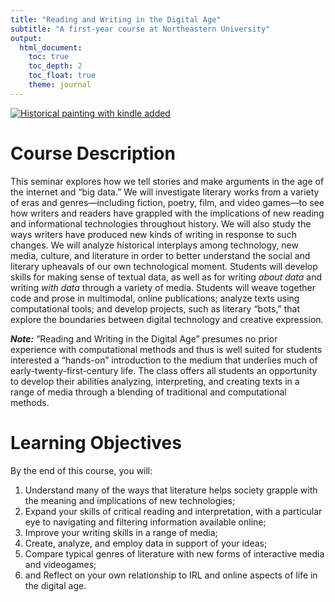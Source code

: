 ```yaml
---
title: "Reading and Writing in the Digital Age"
subtitle: "A first-year course at Northeastern University"
output: 
  html_document:
    toc: true
    toc_depth: 2
    toc_float: true
    theme: journal
---
```


[![Historical painting with kindle added](https://c1.staticflickr.com/5/4082/4826939037_3c18d7cc92_b.jpg)](https://www.flickr.com/photos/notionscapital/4826939037/sizes/l/)  

# Course Description

This seminar explores how we tell stories and make arguments in the age of the internet and "big data." We will investigate literary works from a variety of eras and genres—including fiction, poetry, film, and video games—to see how writers and readers have grappled with the implications of new reading and informational technologies throughout history. We will also study the ways writers have produced new kinds of writing in response to such changes. We will analyze historical interplays among technology, new media, culture, and literature in order to better understand the social and literary upheavals of our own technological moment. Students will develop skills for making sense of textual data, as well as for writing *about data* and writing *with data* through a variety of media. Students will weave together code and prose in multimodal, online publications; analyze texts using computational tools; and develop projects, such as literary “bots,” that explore the boundaries between digital technology and creative expression.

***Note:*** "Reading and Writing in the Digital Age" presumes no prior experience with computational methods and thus is well suited for students interested a “hands-on” introduction to the medium that underlies much of early-twenty-first-century life. The class offers all students an opportunity to develop their abilities analyzing, interpreting, and creating texts in a range of media through a blending of traditional and computational methods.

# Learning Objectives

By the end of this course, you will:

1. Understand many of the ways that literature helps society grapple with the meaning and implications of new technologies;
2. Expand your skills of critical reading and interpretation, with a particular eye to navigating and filtering information available online;
3. Improve your writing skills in a range of media;
4. Create, analyze, and employ data in support of your ideas;
5. Compare typical genres of literature with new forms of interactive media and videogames;
6. and Reflect on your own relationship to IRL and online aspects of life in the digital age.